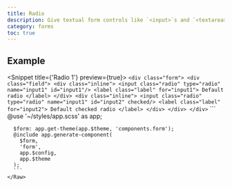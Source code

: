 ```yaml
---
title: Radio
description: Give textual form controls like `<input>`s and `<textarea>`s an upgrade with custom styles, sizing, focus states, and more.
category: forms
toc: true
---
```


## Example

<Snippet title={'Radio 1'} preview={true}>
  <Fragment slot="html">
    <Raw file={file} line_start={15} line_end={30}>
    ```
    <div class="form">
      <div class="field">
        <div class="inline">
          <input class="radio" type="radio" name="input1" id="input1"/>
          <label class="label" for="input1">
            Default radio
          </label>
        </div>
        <div class="inline">
          <input class="radio" type="radio" name="input1" id="input2" checked/>
          <label class="label" for="input2">
            Default checked radio
          </label>
        </div>
      </div>
    </div>
    ```
    </Raw>
  </Fragment>
  <Fragment slot="scss">
    <Raw file={file} line_start={37} line_end={45}>
      ```
      @use '~/styles/app.scss' as app;

      $form: app.get-theme(app.$theme, 'components.form');
      @include app.generate-component(
        $form,
        'form',
        app.$config,
        app.$theme
      );
      ```
    </Raw>
  </Fragment>
</Snippet>

